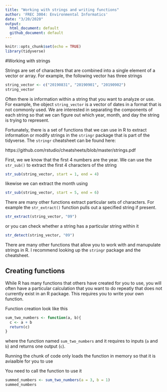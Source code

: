 ```yaml
---
title: "Working with strings and writing functions"
author: 'FREC 3004: Environmental Informatics'
date: "3/20/2020"
output:
  html_document: default
  github_document: default
---
```


```r
knitr::opts_chunk$set(echo = TRUE)
library(tidyverse)
```

#Working with strings

Strings are set of characters that are combined into a single element of a 
vector or array. For example, the following vector has three strings

```r
string_vector <- c("20190831", "20190901", "20190902")
string_vector
```

Often there is information within a string that you want to analyze or use.  For
example, the object `string_vector` is a vector of dates in a format that is not
commonly used.  We are interested in separating the components of each string so
that we can figure out which year, month, and day the string is trying to 
represent.

Fortunately, there is a set of functions that we can use in R to extract 
information or modify strings in the `stringr` package that is part of the 
tidyverse.  The `stringr` cheatsheet can be found here: 

https://github.com/rstudio/cheatsheets/blob/master/strings.pdf

First, we we know that the first 4 numbers are the year. We can use the 
`str_sub()` to extract the first 4 characters of the string

```r
str_sub(string_vector, start = 1, end = 4)
```

likewise we can extract the month using

```r
str_sub(string_vector, start = 5, end = 6)
```

There are many other functions extract particular sets of characters.  For 
example the `str_extract()` function pulls out a specified string if present.

```r
str_extract(string_vector, "09")
```

or you can check whether a string has a particular string within it

```r
str_detect(string_vector, "09")
```

There are many other functions that allow you to work with and manupulate 
strings in R.  I recommend looking up the `stringr` package and the cheatsheet.

## Creating functions

While R has many functions that others have created for you to use, you will
often have a particular calculation that you want to do repeatly that does
not currently exist in an R package.  This requires you to write your own 
function.

Function creation look like this

```r
sum_two_numbers <- function(a, b){
  c <- a + b
  return(c)
}
```

where the function named `sum_two_numbers` and it requires to inputs 
(`a` and `b`) and returns one output (`c`).

Running the chunk of code only loads the function in memory so that it is 
aviaalble for you to use

You need to call the function to use it

```r
summed_numbers <- sum_two_numbers(a = 3, b = 1)
summed_numbers
```